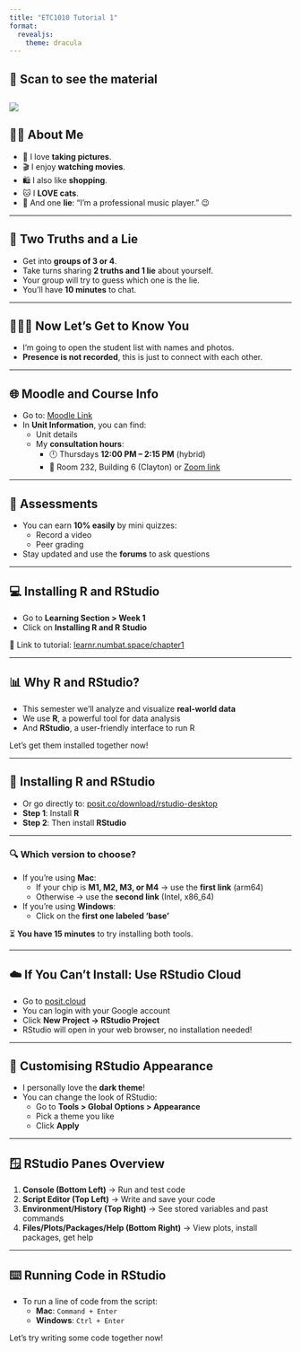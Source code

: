 ```yaml
---
title: "ETC1010 Tutorial 1"
format: 
  revealjs:
    theme: dracula
---
```


## 👋 Scan to see the material

![](images/qr-code.png)
---

## 🧑‍🏫 About Me

- 📸 I love **taking pictures**.
- 🎬 I enjoy **watching movies**.
- 🛍️ I also like **shopping**.
- 🐱 I **LOVE cats**.
- 🎵 And one **lie**: “I’m a professional music player.” 😉

---

## 🎲 Two Truths and a Lie

- Get into **groups of 3 or 4**.
- Take turns sharing **2 truths and 1 lie** about yourself.
- Your group will try to guess which one is the lie.
- You’ll have **10 minutes** to chat.

---

## 🧑‍🤝‍🧑 Now Let’s Get to Know You

- I’m going to open the student list with names and photos.
- **Presence is not recorded**, this is just to connect with each other.

---

## 🌐 Moodle and Course Info

- Go to: [Moodle Link](https://monashuni.okta.com/app/monashuni_learningmanagementsystemsmoodle_1/exk2tj3winDJbq2jn3l7/sso/saml)
- In **Unit Information**, you can find:
  - Unit details
  - My **consultation hours**:
    - 🕛 Thursdays **12:00 PM – 2:15 PM** (hybrid)
    - 📍 Room 232, Building 6 (Clayton) or [Zoom link](https://monash.zoom.us/s/81533251374)

---

## 📝 Assessments

- You can earn **10% easily** by mini quizzes:
  -  Record a video 
  - Peer grading
 
- Stay updated and use the **forums** to ask questions


---

## 💻 Installing R and RStudio

- Go to **Learning Section > Week 1**
- Click on **Installing R and R Studio**

🔗 Link to tutorial: [learnr.numbat.space/chapter1](https://learnr.numbat.space/chapter1)


---

## 📊 Why R and RStudio?

- This semester we’ll analyze and visualize **real-world data**
- We use **R**, a powerful tool for data analysis
- And **RStudio**, a user-friendly interface to run R

Let’s get them installed together now!

---


## 💾 Installing R and RStudio

- Or go directly to: [posit.co/download/rstudio-desktop](https://posit.co/download/rstudio-desktop)
- **Step 1**: Install **R**
- **Step 2**: Then install **RStudio**

---
 
### 🔍 Which version to choose?

- If you're using **Mac**:
  - If your chip is **M1, M2, M3, or M4** → use the **first link** (arm64)
  - Otherwise → use the **second link** (Intel, x86_64)
- If you're using **Windows**:
  - Click on the **first one labeled ‘base’**

⏳ **You have 15 minutes** to try installing both tools.

---

## ☁️ If You Can't Install: Use RStudio Cloud

- Go to [posit.cloud](https://posit.cloud)
- You can login with your Google account
- Click **New Project → RStudio Project**
- RStudio will open in your web browser, no installation needed!

---

## 🎨 Customising RStudio Appearance

- I personally love the **dark theme**!
- You can change the look of RStudio:
  - Go to **Tools > Global Options > Appearance**
  - Pick a theme you like
  - Click **Apply**

---

## 🪟 RStudio Panes Overview

1. **Console (Bottom Left)** → Run and test code
2. **Script Editor (Top Left)** → Write and save your code
3. **Environment/History (Top Right)** → See stored variables and past commands
4. **Files/Plots/Packages/Help (Bottom Right)** → View plots, install packages, get help

---

## ⌨️ Running Code in RStudio

- To run a line of code from the script:
  - **Mac**: `Command + Enter`
  - **Windows**: `Ctrl + Enter`

Let's try writing some code together now!
